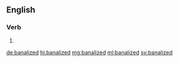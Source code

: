 ==English==

===Verb===
{{head|en|verb form}}

# {{en-past of|banalize}}

[[de:banalized]]
[[hi:banalized]]
[[mg:banalized]]
[[ml:banalized]]
[[sv:banalized]]